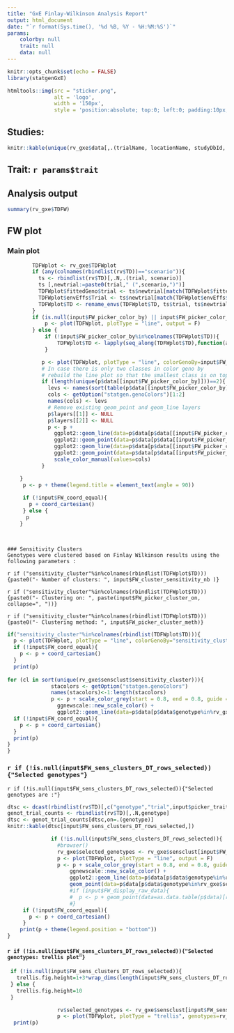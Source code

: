 ```yaml
---
title: "GxE Finlay-Wilkinson Analysis Report"
output: html_document
date: "`r format(Sys.time(), '%d %B, %Y - %H:%M:%S')`"
params: 
    colorby: null
    trait: null
    data: null
---
```


```r
knitr::opts_chunk$set(echo = FALSE)
library(statgenGxE)
```
```r
htmltools::img(src = "sticker.png", 
               alt = 'logo',
               width = '150px',
               style = 'position:absolute; top:0; left:0; padding:10px;')
```

## Studies:
```r
knitr::kable(unique(rv_gxe$data[,.(trialName, locationName, studyDbId, studyName)])[studyDbId%in%input$picker_env])
```

## Trait: `r params$trait`
## Analysis output
```r
summary(rv_gxe$TDFW)
```

## FW plot

### Main plot
```r
        TDFWplot <- rv_gxe$TDFWplot
        if (any(colnames(rbindlist(rv$TD))=="scenario")){
          ts <- rbindlist(rv$TD)[,.N,.(trial, scenario)]
          ts [,newtrial:=paste0(trial," (",scenario,")")]
          TDFWplot$fittedGeno$trial <- ts$newtrial[match(TDFWplot$fittedGeno$trial, ts$trial)]
          TDFWplot$envEffs$Trial <- ts$newtrial[match(TDFWplot$envEffs$Trial, ts$trial)]
          TDFWplot$TD <- rename_envs(TDFWplot$TD, ts$trial, ts$newtrial)
        }
        if (is.null(input$FW_picker_color_by) || input$FW_picker_color_by=="sensitivity clusters"  || input$FW_picker_color_by=="Nothing"){
            p <- plot(TDFWplot, plotType = "line", output = F)
        } else {
            if (!input$FW_picker_color_by%in%colnames(TDFWplot$TD)){
                TDFWplot$TD <- lapply(seq_along(TDFWplot$TD),function(a) data.table(TDFWplot$TD[[a]])[data.table(rv$TD[[a]])[,.SD, .SDcols=c("genotype",input$FW_picker_color_by)], on=.(genotype)])
            }

           p <- plot(TDFWplot, plotType = "line", colorGenoBy=input$FW_picker_color_by,output = F)
           # In case there is only two classes in color geno by
           # rebuild the line plot so that the smallest class is on top
           if (length(unique(p$data[[input$FW_picker_color_by]]))==2){
             levs <- names(sort(table(p$data[[input$FW_picker_color_by]])))
             cols <- getOption("statgen.genoColors")[1:2]
             names(cols) <- levs
             # Remove existing geom_point and geom_line layers
             p$layers[[1]] <- NULL
             p$layers[[2]] <- NULL
             p <- p + 
               ggplot2::geom_line(data=p$data[p$data[[input$FW_picker_color_by]]==levs[2],], aes(y = fitted, color=get(input$FW_picker_color_by)), size=0.5) +
               ggplot2::geom_point(data=p$data[p$data[[input$FW_picker_color_by]]==levs[2],], aes(y = fitted, color=get(input$FW_picker_color_by)), size=1) +
               ggplot2::geom_line(data=p$data[p$data[[input$FW_picker_color_by]]==levs[1],], aes(y = fitted, color=get(input$FW_picker_color_by)), size=2) +
               ggplot2::geom_point(data=p$data[p$data[[input$FW_picker_color_by]]==levs[1],], aes(y = fitted, color=get(input$FW_picker_color_by)), size=2) +
               scale_color_manual(values=cols)
           }

    }
     p <- p + theme(legend.title = element_text(angle = 90))
     
     if (!input$FW_coord_equal){
       p + coord_cartesian()
     } else {
      p
    }

    
```
<!-- Optional Sensitivity Clusters section -->

```asis
### Sensitivity Clusters
Genotypes were clustered based on Finlay Wilkinson results using the following parameters :
```

`r if ("sensitivity_cluster"%in%colnames(rbindlist(TDFWplot$TD))){paste0("- Number of clusters: ", input$FW_cluster_sensitivity_nb )}`

`r if ("sensitivity_cluster"%in%colnames(rbindlist(TDFWplot$TD))){paste0("- Clustering on: ", paste(input$FW_picker_cluster_on, collapse=", "))}`

`r if ("sensitivity_cluster"%in%colnames(rbindlist(TDFWplot$TD))){paste0("- Clustering method: ", input$FW_picker_cluster_meth)}`


```r
if("sensitivity_cluster"%in%colnames(rbindlist(TDFWplot$TD))){
  p <- plot(TDFWplot, plotType = "line", colorGenoBy="sensitivity_cluster", output=FALSE)
  if (!input$FW_coord_equal){
    p <- p + coord_cartesian()
  } 
  print(p)
          
for (cl in sort(unique(rv_gxe$sensclust$sensitivity_cluster))){
              stacolors <- getOption("statgen.genoColors")
              names(stacolors)<-1:length(stacolors)
              p <- p + scale_color_grey(start = 0.8, end = 0.8, guide = "none") + ggtitle(label = paste0("Sensitivity cluster ",cl)) +
                ggnewscale::new_scale_color() + 
                ggplot2::geom_line(data=p$data[p$data$genotype%in%rv_gxe$sensclust[sensitivity_cluster==cl, Genotype],], aes(y = fitted, color=sensitivity_cluster), size=1) + scale_color_manual(values = stacolors)
  if (!input$FW_coord_equal){
    p <- p + coord_cartesian()
  } 
  print(p)
}
}
```

<!-- Optional Selected genotypes section -->
### `r if (!is.null(input$FW_sens_clusters_DT_rows_selected)){"Selected genotypes"}`
`r if (!is.null(input$FW_sens_clusters_DT_rows_selected)){"Selected genotypes are :"}`

```r
dtsc <- dcast(rbindlist(rv$TD)[,c("genotype","trial",input$picker_trait), with = F],genotype~trial)[rv_gxe$sensclust, on=.(genotype=Genotype)][,-c("SE_GenMean","SE_Sens","MSdeviation")]
genot_trial_counts <- rbindlist(rv$TD)[,.N,genotype]
dtsc <- genot_trial_counts[dtsc,on=.(genotype)]
knitr::kable(dtsc[input$FW_sens_clusters_DT_rows_selected,])
```

```r
              if (!is.null(input$FW_sens_clusters_DT_rows_selected)){
                #browser()
                rv_gxe$selected_genotypes <- rv_gxe$sensclust[input$FW_sens_clusters_DT_rows_selected,]$Genotype
                p <- plot(TDFWplot, plotType = "line", output = F)
                p <- p + scale_color_grey(start = 0.8, end = 0.8, guide = "none") +
                    ggnewscale::new_scale_color() + 
                    ggplot2::geom_line(data=p$data[p$data$genotype%in%rv_gxe$selected_genotypes,], aes(y = fitted, color=genotype), size=2) + 
                    geom_point(data=p$data[p$data$genotype%in%rv_gxe$selected_genotypes,], aes(color=genotype), size=3) + theme(legend.position = "right")
                    #if (input$FW_display_raw_data){
                    #  p <- p + geom_point(data=as.data.table(p$data)[rbindlist(rv$TD)[genotype%in%rv_gxe$selected_genotypes,c("genotype", "trial" ,input$picker_trait), with=FALSE], on=.(genotype, trial)], aes(y=get(input$picker_trait), x=EnvMean, color=genotype), size=4, shape=1, stroke=2)
                    #}
     if (!input$FW_coord_equal){
       p <- p + coord_cartesian()
     } 
    print(p + theme(legend.position = "bottom"))
}
```

#### `r if (!is.null(input$FW_sens_clusters_DT_rows_selected)){"Selected genotypes: trellis plot"}`
```r
 if (!is.null(input$FW_sens_clusters_DT_rows_selected)){
   trellis.fig.height=1+3*wrap_dims(length(input$FW_sens_clusters_DT_rows_selected))[1]
 } else {
   trellis.fig.height=10
 }
```

```r
                rv$selected_genotypes <- rv_gxe$sensclust[input$FW_sens_clusters_DT_rows_selected,]$Genotype
                p <- plot(TDFWplot, plotType = "trellis", genotypes=rv_gxe$selected_genotypes, output=FALSE)
  print(p)
```

